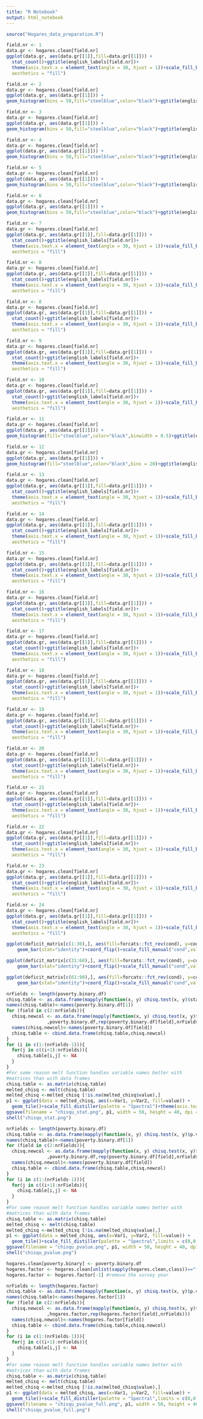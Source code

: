 ```yaml
---
title: "R Notebook"
output: html_notebook
---
```


```r
source("Hogares_data_preparation.R")
```
```r
field.nr <- 1
data.gr <- hogares.clean[field.nr]
ggplot(data.gr, aes(data.gr[[1]],fill=data.gr[[1]])) +
  stat_count()+ggtitle(english_labels[field.nr])+
  theme(axis.text.x = element_text(angle = 30, hjust = 1))+scale_fill_brewer( type = "qual", palette = 1, direction = 1,
  aesthetics = "fill")
```
```r
field.nr <- 2
data.gr <- hogares.clean[field.nr]
ggplot(data.gr, aes(data.gr[[1]])) +
geom_histogram(bins = 50,fill="steelblue",color="black")+ggtitle(english_labels[field.nr])
```
```r
field.nr <- 3
data.gr <- hogares.clean[field.nr]
ggplot(data.gr, aes(data.gr[[1]])) +
geom_histogram(bins = 50,fill="steelblue",color="black")+ggtitle(english_labels[field.nr])+xlim(0, 12000)
```
```r
field.nr <- 4
data.gr <- hogares.clean[field.nr]
ggplot(data.gr, aes(data.gr[[1]])) +
geom_histogram(bins = 50,fill="steelblue",color="black")+ggtitle(english_labels[field.nr])
```
```r
field.nr <- 5
data.gr <- hogares.clean[field.nr]
ggplot(data.gr, aes(data.gr[[1]])) +
geom_histogram(bins = 50,fill="steelblue",color="black")+ggtitle(english_labels[field.nr])
```
```r
field.nr <- 6
data.gr <- hogares.clean[field.nr]
ggplot(data.gr, aes(data.gr[[1]])) +
geom_histogram(bins = 50,fill="steelblue",color="black")+ggtitle(english_labels[field.nr])
```
```r
field.nr <- 7
data.gr <- hogares.clean[field.nr]
ggplot(data.gr, aes(data.gr[[1]],fill=data.gr[[1]])) +
  stat_count()+ggtitle(english_labels[field.nr])+
  theme(axis.text.x = element_text(angle = 30, hjust = 1))+scale_fill_brewer( type = "qual", palette = 1, direction = 1,
  aesthetics = "fill")
```

```r
field.nr <- 8
data.gr <- hogares.clean[field.nr]
ggplot(data.gr, aes(data.gr[[1]],fill=data.gr[[1]])) +
  stat_count()+ggtitle(english_labels[field.nr])+
  theme(axis.text.x = element_text(angle = 30, hjust = 1))+scale_fill_brewer( type = "qual", palette = 1, direction = 1,
  aesthetics = "fill")
```
```r
field.nr <- 8
data.gr <- hogares.clean[field.nr]
ggplot(data.gr, aes(data.gr[[1]],fill=data.gr[[1]])) +
  stat_count()+ggtitle(english_labels[field.nr])+
  theme(axis.text.x = element_text(angle = 30, hjust = 1))+scale_fill_brewer( type = "qual", palette = 1, direction = 1,
  aesthetics = "fill")
```



```r
field.nr <- 9
data.gr <- hogares.clean[field.nr]
ggplot(data.gr, aes(data.gr[[1]],fill=data.gr[[1]])) +
  stat_count()+ggtitle(english_labels[field.nr])+
  theme(axis.text.x = element_text(angle = 30, hjust = 1))+scale_fill_brewer( type = "qual", palette = 1, direction = 1,
  aesthetics = "fill")
```
```r
field.nr <- 10
data.gr <- hogares.clean[field.nr]
ggplot(data.gr, aes(data.gr[[1]],fill=data.gr[[1]])) +
  stat_count()+ggtitle(english_labels[field.nr])+
  theme(axis.text.x = element_text(angle = 30, hjust = 1))+scale_fill_brewer( type = "qual", palette = 1, direction = 1,
  aesthetics = "fill")
```
```r
field.nr <- 11
data.gr <- hogares.clean[field.nr]
ggplot(data.gr, aes(data.gr[[1]])) +
geom_histogram(fill="steelblue",color="black",binwidth = 0.5)+ggtitle(english_labels[field.nr])
```

```r
field.nr <- 12
data.gr <- hogares.clean[field.nr]
ggplot(data.gr, aes(data.gr[[1]])) +
geom_histogram(fill="steelblue",color="black",bins = 20)+ggtitle(english_labels[field.nr])
```







```r
field.nr <- 13
data.gr <- hogares.clean[field.nr]
ggplot(data.gr, aes(data.gr[[1]],fill=data.gr[[1]])) +
  stat_count()+ggtitle(english_labels[field.nr])+
  theme(axis.text.x = element_text(angle = 30, hjust = 1))+scale_fill_brewer( type = "qual", palette = 1, direction = 1,
  aesthetics = "fill")
```

```r
field.nr <- 14
data.gr <- hogares.clean[field.nr]
ggplot(data.gr, aes(data.gr[[1]],fill=data.gr[[1]])) +
  stat_count()+ggtitle(english_labels[field.nr])+
  theme(axis.text.x = element_text(angle = 30, hjust = 1))+scale_fill_brewer( type = "qual", palette = 1, direction = 1,
  aesthetics = "fill")
```


```r
field.nr <- 15
data.gr <- hogares.clean[field.nr]
ggplot(data.gr, aes(data.gr[[1]],fill=data.gr[[1]])) +
  stat_count()+ggtitle(english_labels[field.nr])+
  theme(axis.text.x = element_text(angle = 30, hjust = 1))+scale_fill_brewer( type = "qual", palette = 1, direction = 1,
  aesthetics = "fill")
```


```r
field.nr <- 16
data.gr <- hogares.clean[field.nr]
ggplot(data.gr, aes(data.gr[[1]],fill=data.gr[[1]])) +
  stat_count()+ggtitle(english_labels[field.nr])+
  theme(axis.text.x = element_text(angle = 30, hjust = 1))+scale_fill_brewer( type = "qual", palette = 1, direction = 1,
  aesthetics = "fill")
```

```r
field.nr <- 17
data.gr <- hogares.clean[field.nr]
ggplot(data.gr, aes(data.gr[[1]],fill=data.gr[[1]])) +
  stat_count()+ggtitle(english_labels[field.nr])+
  theme(axis.text.x = element_text(angle = 30, hjust = 1))+scale_fill_brewer( type = "qual", palette = 1, direction = 1,
  aesthetics = "fill")
```
```r
field.nr <- 18
data.gr <- hogares.clean[field.nr]
ggplot(data.gr, aes(data.gr[[1]],fill=data.gr[[1]])) +
  stat_count()+ggtitle(english_labels[field.nr])+
  theme(axis.text.x = element_text(angle = 30, hjust = 1))+scale_fill_brewer( type = "qual", palette = 1, direction = 1,
  aesthetics = "fill")
```

```r
field.nr <- 19
data.gr <- hogares.clean[field.nr]
ggplot(data.gr, aes(data.gr[[1]],fill=data.gr[[1]])) +
  stat_count()+ggtitle(english_labels[field.nr])+
  theme(axis.text.x = element_text(angle = 30, hjust = 1))+scale_fill_brewer( type = "qual", palette = 3, direction = 1,
  aesthetics = "fill")
```

```r
field.nr <- 20
data.gr <- hogares.clean[field.nr]
ggplot(data.gr, aes(data.gr[[1]],fill=data.gr[[1]])) +
  stat_count()+ggtitle(english_labels[field.nr])+
  theme(axis.text.x = element_text(angle = 30, hjust = 1))+scale_fill_brewer( type = "qual", palette = 3, direction = 1,
  aesthetics = "fill")
```
```r
field.nr <- 21
data.gr <- hogares.clean[field.nr]
ggplot(data.gr, aes(data.gr[[1]],fill=data.gr[[1]])) +
  stat_count()+ggtitle(english_labels[field.nr])+
  theme(axis.text.x = element_text(angle = 30, hjust = 1))+scale_fill_brewer( type = "qual", palette = 3, direction = 1,
  aesthetics = "fill")
```

```r
field.nr <- 22
data.gr <- hogares.clean[field.nr]
ggplot(data.gr, aes(data.gr[[1]],fill=data.gr[[1]])) +
  stat_count()+ggtitle(english_labels[field.nr])+
  theme(axis.text.x = element_text(angle = 30, hjust = 1))+scale_fill_brewer( type = "qual", palette = 3, direction = 1,
  aesthetics = "fill")
```
```r
field.nr <- 23
data.gr <- hogares.clean[field.nr]
ggplot(data.gr, aes(data.gr[[1]],fill=data.gr[[1]])) +
  stat_count()+ggtitle(english_labels[field.nr])+
  theme(axis.text.x = element_text(angle = 30, hjust = 1))+scale_fill_brewer( type = "qual", palette = 3, direction = 1,
  aesthetics = "fill")
```
```r
field.nr <- 24
data.gr <- hogares.clean[field.nr]
ggplot(data.gr, aes(data.gr[[1]],fill=data.gr[[1]])) +
  stat_count()+ggtitle(english_labels[field.nr])+
  theme(axis.text.x = element_text(angle = 30, hjust = 1))+scale_fill_brewer( type = "qual", palette = 3, direction = 1,
  aesthetics = "fill")
```




```r
ggplot(deficit_matrix[c(1:30),], aes(fill=forcats::fct_rev(cond), y=count, x=param)) + 
    geom_bar(stat="identity")+coord_flip()+scale_fill_manual("cond",values = c("deficitary" = "red", "not_deficitary" = "lightskyblue"))

```

```r
ggplot(deficit_matrix[c(31:60),], aes(fill=forcats::fct_rev(cond), y=count, x=param)) + 
    geom_bar(stat="identity")+coord_flip()+scale_fill_manual("cond",values = c("deficitary" = "red", "not_deficitary" = "lightskyblue"))

```

```r
ggplot(deficit_matrix[c(61:90),], aes(fill=forcats::fct_rev(cond), y=count, x=param)) + 
    geom_bar(stat="identity")+coord_flip()+scale_fill_manual("cond",values = c("deficitary" = "red", "not_deficitary" = "lightskyblue"))

```

```r
nrFields <- length(poverty.binary.df)
chisq.table <- as.data.frame(mapply(function(x, y) chisq.test(x, y)$statistic ,poverty.binary.df,rep(poverty.binary.df[1],nrFields)))
names(chisq.table)<-names(poverty.binary.df[1])
for (field in c(2:nrFields)){
  chisq.newcol <- as.data.frame(mapply(function(x, y) chisq.test(x, y)$statistic
               ,poverty.binary.df,rep(poverty.binary.df[field],nrFields)))
  names(chisq.newcol)<-names(poverty.binary.df[field])
  chisq.table <- cbind.data.frame(chisq.table,chisq.newcol)
}
for (i in c(1:(nrFields-1))){
  for(j in c((i+1):nrFields)){
    chisq.table[i,j] <- NA
  }
}
#For some reason melt function handles variable names better with 
#matrices than with data frames
chisq.table <- as.matrix(chisq.table)
melted_chisq <- melt(chisq.table)
melted_chisq <-melted_chisq [!is.na(melted_chisq$value),]
p1 <- ggplot(data = melted_chisq, aes(x=Var1, y=Var2, fill=value)) + 
  geom_tile()+scale_fill_distiller(palette = "Spectral")+theme(axis.text.x = element_text(angle = 60, hjust = 1))+theme(panel.grid= element_line(colour = "black"))
ggsave(filename = "chisqu_stat.png", p1, width = 50, height = 40, dpi = 300,units = "cm")
shell("chisqu_stat.png")

```


```r
nrFields <- length(poverty.binary.df)
chisq.table <- as.data.frame(mapply(function(x, y) chisq.test(x, y)$p.value ,poverty.binary.df,rep(poverty.binary.df[1],nrFields)))
names(chisq.table)<-names(poverty.binary.df[1])
for (field in c(2:nrFields)){
  chisq.newcol <- as.data.frame(mapply(function(x, y) chisq.test(x, y)$p.value
               ,poverty.binary.df,rep(poverty.binary.df[field],nrFields)))
  names(chisq.newcol)<-names(poverty.binary.df[field])
  chisq.table <- cbind.data.frame(chisq.table,chisq.newcol)
}
for (i in c(1:(nrFields-1))){
  for(j in c((i+1):nrFields)){
    chisq.table[i,j] <- NA
  }
}
#For some reason melt function handles variable names better with 
#matrices than with data frames
chisq.table <- as.matrix(chisq.table)
melted_chisq <- melt(chisq.table)
melted_chisq <-melted_chisq [!is.na(melted_chisq$value),]
p1 <- ggplot(data = melted_chisq, aes(x=Var1, y=Var2, fill=value)) + 
  geom_tile()+scale_fill_distiller(palette = "Spectral",limits = c(0,0.1))+theme(axis.text.x = element_text(angle = 60, hjust = 1))+theme(panel.grid= element_line(colour = "black"))
ggsave(filename = "chisqu_pvalue.png", p1, width = 50, height = 40, dpi = 300,units = "cm")
shell("chisqu_pvalue.png")

```



```r
hogares.clean[poverty.binary] <- poverty.binary.df
hogares.factor <- hogares.clean[unlist(sapply(hogares.clean,class))=="factor"]
hogares.factor <- hogares.factor[-1] #remove the survey year
```

```r
nrFields <- length(hogares.factor)
chisq.table <- as.data.frame(mapply(function(x, y) chisq.test(x, y)$p.value ,hogares.factor,rep(hogares.factor[1],nrFields)))
names(chisq.table)<-names(hogares.factor[1])
for (field in c(2:nrFields)){
  chisq.newcol <- as.data.frame(mapply(function(x, y) chisq.test(x, y)$p.value
               ,hogares.factor,rep(hogares.factor[field],nrFields)))
  names(chisq.newcol)<-names(hogares.factor[field])
  chisq.table <- cbind.data.frame(chisq.table,chisq.newcol)
}
for (i in c(1:(nrFields-1))){
  for(j in c((i+1):nrFields)){
    chisq.table[i,j] <- NA
  }
}
#For some reason melt function handles variable names better with 
#matrices than with data frames
chisq.table <- as.matrix(chisq.table)
melted_chisq <- melt(chisq.table)
melted_chisq <-melted_chisq [!is.na(melted_chisq$value),]
p1 <- ggplot(data = melted_chisq, aes(x=Var1, y=Var2, fill=value)) + 
  geom_tile()+scale_fill_distiller(palette = "Spectral",limits = c(0,0.001))+theme(axis.text.x = element_text(angle = 60, hjust = 1))+theme(panel.grid= element_line(colour = "black"))
ggsave(filename = "chisqu_pvalue_full.png", p1, width = 50, height = 40, dpi = 300,units = "cm")
shell("chisqu_pvalue_full.png")

```





















































